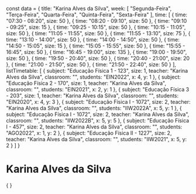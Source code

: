const data = {
  title: "Karina Alves da Silva",
  week: [
    "Segunda-Feira",
    "Terça-Feira",
    "Quarta-Feira",
    "Quinta-Feira",
    "Sexta-Feira"
  ],
  time: [
    {
      time: "07:30 - 08:20",
      size: 50
    },
    {
      time: "08:20 - 09:10",
      size: 50
    },
    {
      time: "09:10 - 09:25",
      size: 15
    },
    {
      time: "09:25 - 10:15",
      size: 50
    },
    {
      time: "10:15 - 11:05",
      size: 50
    },
    {
      time: "11:05 - 11:55",
      size: 50
    },
    {
      time: "11:55 - 13:10",
      size: 75
    },
    {
      time: "13:10 - 14:00",
      size: 50
    },
    {
      time: "14:00 - 14:50",
      size: 50
    },
    {
      time: "14:50 - 15:05",
      size: 15
    },
    {
      time: "15:05 - 15:55",
      size: 50
    },
    {
      time: "15:55 - 16:45",
      size: 50
    },
    {
      time: "16:45 - 19:00",
      size: 135
    },
    {
      time: "19:00 - 19:50",
      size: 50
    },
    {
      time: "19:50 - 20:40",
      size: 50
    },
    {
      time: "20:40 - 21:00",
      size: 20
    },
    {
      time: "21:00 - 21:50",
      size: 50
    },
    {
      time: "21:50 - 22:40",
      size: 50
    }
  ],
  listTimetable: [
    {
      subject: "Educação Física 1 - 123",
      size: 1,
      teacher: "Karina Alves da Silva",
      classroom: "",
      students: "EIN2022",
      x: 4,
      y: 1
    },
    {
      subject: "Educação Física 2 - 170",
      size: 1,
      teacher: "Karina Alves da Silva",
      classroom: "",
      students: "EIN2021",
      x: 2,
      y: 1
    },
    {
      subject: "Educação Física 3 - 203",
      size: 1,
      teacher: "Karina Alves da Silva",
      classroom: "",
      students: "EIN2020",
      x: 4,
      y: 3
    },
    {
      subject: "Educação Física I - 1072",
      size: 2,
      teacher: "Karina Alves da Silva",
      classroom: "",
      students: "IIW2022A",
      x: 5,
      y: 1
    },
    {
      subject: "Educação Física I - 1072",
      size: 2,
      teacher: "Karina Alves da Silva",
      classroom: "",
      students: "IIW2022B",
      x: 5,
      y: 5
    },
    {
      subject: "Educação Física I - 457",
      size: 2,
      teacher: "Karina Alves da Silva",
      classroom: "",
      students: "AGO2022",
      x: 1,
      y: 2
    },
    {
      subject: "Educação Física II - 1227",
      size: 2,
      teacher: "Karina Alves da Silva",
      classroom: "",
      students: "IIW2021",
      x: 5,
      y: 2
    }
  ]
}

# Karina Alves da Silva

<div>
    {
        <Grid
            title={data.title}
            weekDays={data.week}
            time={data.time}
            listClasses={data.listTimetable}
        />
    }
</div>